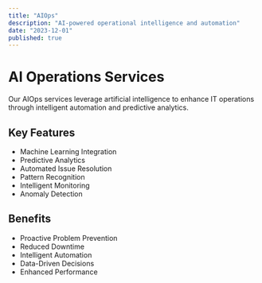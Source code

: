 ```yaml
---
title: "AIOps"
description: "AI-powered operational intelligence and automation"
date: "2023-12-01"
published: true
---
```


# AI Operations Services

Our AIOps services leverage artificial intelligence to enhance IT operations through intelligent automation and predictive analytics.

## Key Features

- Machine Learning Integration
- Predictive Analytics
- Automated Issue Resolution
- Pattern Recognition
- Intelligent Monitoring
- Anomaly Detection

## Benefits

- Proactive Problem Prevention
- Reduced Downtime
- Intelligent Automation
- Data-Driven Decisions
- Enhanced Performance